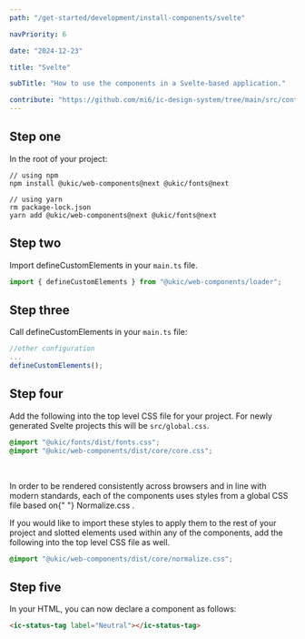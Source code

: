 ```yaml
---
path: "/get-started/development/install-components/svelte"

navPriority: 6

date: "2024-12-23"

title: "Svelte"

subTitle: "How to use the components in a Svelte-based application."

contribute: "https://github.com/mi6/ic-design-system/tree/main/src/content/structured/get-started/svelte.mdx"
---
```



<IcAlert
  variant="info"
  heading="Version check"
  message="These instructions were used with Svelte version 5.15.0."
/>

## Step one

In the root of your project:

```shell
// using npm
npm install @ukic/web-components@next @ukic/fonts@next

// using yarn
rm package-lock.json
yarn add @ukic/web-components@next @ukic/fonts@next
```

## Step two

Import defineCustomElements in your `main.ts` file.

```jsx
import { defineCustomElements } from "@ukic/web-components/loader";
```

## Step three

Call defineCustomElements in your `main.ts` file:

```jsx
//other configuration
...
defineCustomElements();
```

## Step four

Add the following into the top level CSS file for your project. For newly generated Svelte projects this will be `src/global.css`.

```css
@import "@ukic/fonts/dist/fonts.css";
@import "@ukic/web-components/dist/core/core.css";
```

<br />

<p>
  In order to be rendered consistently across browsers and in line with modern
  standards, each of the components uses styles from a global CSS file based on{" "}
  <ic-link
    target="_blank"
    href="https://necolas.github.io/normalize.css/"
    rel="noreferrer noopener nofollow"
  >
    Normalize.css
  </ic-link>
  .
</p>

If you would like to import these styles to apply them to the rest of your project and slotted elements used within any of the components, add the following into the top level CSS file as well.

```css
@import "@ukic/web-components/dist/core/normalize.css";
```

## Step five

In your HTML, you can now declare a component as follows:

```html
<ic-status-tag label="Neutral"></ic-status-tag>
```
